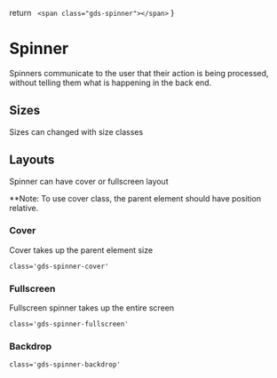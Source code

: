 
  return `
    <span class="gds-spinner"></span>`
}

<Meta of={SpinnerStories} />

# Spinner

Spinners communicate to the user that their action is being processed, without telling them what is happening in the back end.

<Canvas of={SpinnerStories.Spinner} />

## Sizes

Sizes can changed with size classes

<span class="gds-spinner gds-spinner-sm" />
<span class="gds-spinner" />
<span class="gds-spinner gds-spinner-lg" />

## Layouts

Spinner can have cover or fullscreen layout

\*\*Note: To use cover class, the parent element should have position relative.

<div style={{ position: 'relative', height: '300px' }}>
  <div class="gds-spinner-wrapper gds-spinner-cover gds-spinner-backdrop">
    <span class="gds-spinner" />
  </div>
</div>

### Cover

Cover takes up the parent element size

```
class='gds-spinner-cover'
```

### Fullscreen

Fullscreen spinner takes up the entire screen

```
class='gds-spinner-fullscreen'
```

### Backdrop

```
class='gds-spinner-backdrop'
```
